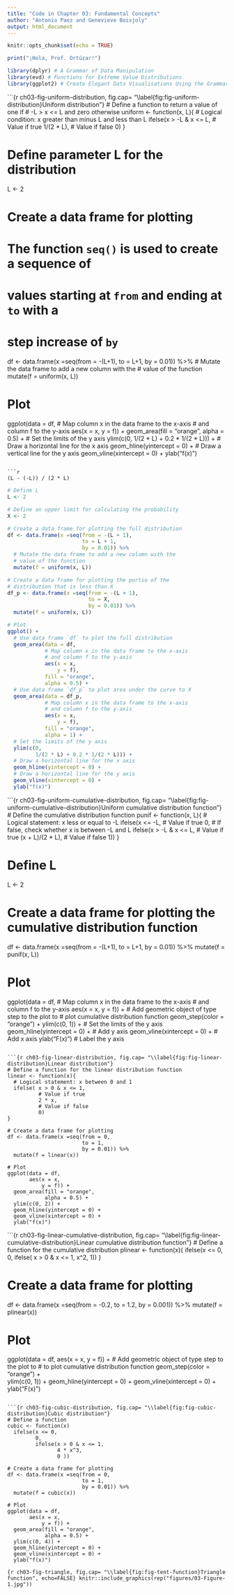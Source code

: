 ```yaml
---
title: "Code in Chapter 03: Fundamental Concepts"
author: "Antonio Paez and Genevieve Boisjoly"
output: html_document
---
```


```r
knitr::opts_chunk$set(echo = TRUE)
```

```r
print("¡Hola, Prof. Ortúzar!")
```

```r
library(dplyr) # A Grammar of Data Manipulation
library(evd) # Functions for Extreme Value Distributions 
library(ggplot2) # Create Elegant Data Visualisations Using the Grammar of Graphics
```

```{r ch03-fig-uniform-distribution, fig.cap= "\\label{fig:fig-uniform-distribution}Uniform distribution"}
# Define a function to return a value of one if
# -L > x <= L and zero otherwise 
uniform <- function(x, L){
  # Logical condition: x greater than minus L and less than L
  ifelse(x > -L & x <= L, 
         # Value if true
         1/(2 * L), 
         # Value if false
         0)
} 

# Define parameter L for the distribution
L <- 2

# Create a data frame for plotting
# The function `seq()` is used to create a sequence of
# values starting at `from` and ending at `to` with a 
# step increase of `by`
df <- data.frame(x =seq(from = -(L+1), 
                        to = L+1, 
                        by = 0.01)) %>% 
  # Mutate the data frame to add a new column with the
  # value of the function
  mutate(f = uniform(x, L))

# Plot
ggplot(data = df,
       # Map column x in the data frame to the x-axis
       # and column f to the y-axis
       aes(x = x,
           y = f)) +
  geom_area(fill = "orange", 
            alpha = 0.5) +
  # Set the limits of the y axis
  ylim(c(0, 1/(2 * L) + 0.2 * 1/(2 * L))) + 
  # Draw a horizontal line for the x axis
  geom_hline(yintercept = 0) + 
  # Draw a vertical line for the y axis
  geom_vline(xintercept = 0) + 
  ylab("f(x)") 
```

```r
(L - (-L)) / (2 * L)
```

```r
# Define L
L <- 2

# Define an upper limit for calculating the probability
X <- 2

# Create a data frame for plotting the full distribution
df <- data.frame(x =seq(from = -(L + 1), 
                        to = L + 1, 
                        by = 0.01)) %>% 
  # Mutate the data frame to add a new column with the
  # value of the function
  mutate(f = uniform(x, L))

# Create a data frame for plotting the portio of the 
# distribution that is less than X
df_p <- data.frame(x =seq(from = -(L + 1), 
                          to = X, 
                          by = 0.01)) %>% 
  mutate(f = uniform(x, L))

# Plot
ggplot() +
  # Use data frame `df` to plot the full distribution
  geom_area(data = df, 
            # Map column x in the data frame to the x-axis
            # and column f to the y-axis
            aes(x = x, 
                y = f),
            fill = "orange", 
            alpha = 0.5) + 
  # Use data frame `df_p` to plot area under the curve to X
  geom_area(data = df_p, 
            # Map column x in the data frame to the x-axis
            # and column f to the y-axis
            aes(x = x, 
                y = f),
            fill = "orange", 
            alpha = 1) + 
  # Set the limits of the y axis
  ylim(c(0, 
         1/(2 * L) + 0.2 * 1/(2 * L))) + 
  # Draw a horizontal line for the x axis
  geom_hline(yintercept = 0) + 
  # Draw a horizontal line for the y axis
  geom_vline(xintercept = 0) +
  ylab("f(x)")
```

```{r ch03-fig-uniform-cumulative-distribution, fig.cap= "\\label{fig:fig-uniform-cumulative-distribution}Uniform cumulative distribution function"}
# Define the cumulative distribution function
punif <- function(x, L){
  # Logical statement: x less or equal to -L
  ifelse(x <= -L,
         # Value if true
         0,
         # If false, check whether x is between -L and L
         ifelse(x > -L & x <= L,
                # Value if true
                (x + L)/(2 * L),
                # Value if false
                1))
} 


# Define L
L <- 2

# Create a data frame for plotting the cumulative distribution function
df <- data.frame(x =seq(from = -(L+1), 
                        to = L+1, 
                        by = 0.01)) %>% 
  mutate(f = punif(x, L))

# Plot
ggplot(data = df, 
       # Map column x in the data frame to the x-axis
       # and column f to the y-axis
       aes(x = x, 
           y = f)) +
  # Add geometric object of type step to the plot to
  # plot cumulative distribution function
  geom_step(color = "orange") + 
  ylim(c(0, 1)) + # Set the limits of the y axis
  geom_hline(yintercept = 0) + # Add y axis
  geom_vline(xintercept = 0) + # Add x axis
  ylab("F(x)") # Label the y axis
```

```{r ch03-fig-linear-distribution, fig.cap= "\\label{fig:fig-linear-distribution}Linear distribution"}
# Define a function for the linear distribution function
linear <- function(x){
  # Logical statement: x between 0 and 1
  ifelse( x > 0 & x <= 1, 
          # Value if true
          2 * x, 
          # Value if false
          0)
} 

# Create a data frame for plotting
df <- data.frame(x =seq(from = 0, 
                        to = 1, 
                        by = 0.01)) %>% 
  mutate(f = linear(x))

# Plot
ggplot(data = df,
       aes(x = x, 
           y = f)) +
  geom_area(fill = "orange", 
            alpha = 0.5) +
  ylim(c(0, 2)) + 
  geom_hline(yintercept = 0) + 
  geom_vline(xintercept = 0) + 
  ylab("f(x)")
```

```{r ch03-fig-linear-cumulative-distribution, fig.cap= "\\label{fig:fig-linear-cumulative-distribution}Linear cumulative distribution function"}
# Define a function for the cumulative distribution
plinear <- function(x){ 
  ifelse(x <= 0, 
         0,
         ifelse( x > 0 & x <= 1, 
                 x^2, 
                 1))
}

# Create a data frame for plotting
df <- data.frame(x =seq(from = -0.2, 
                        to = 1.2, 
                        by = 0.001)) %>% 
  mutate(f = plinear(x))

# Plot
ggplot(data = df, 
       aes(x = x,
           y = f)) +
  # Add geometric object of type step to the plot to
  # to plot cumulative distribution function
  geom_step(color = "orange") +  
  ylim(c(0, 1)) + 
  geom_hline(yintercept = 0) + 
  geom_vline(xintercept = 0) + 
  ylab("F(x)")
```

```{r ch03-fig-cubic-distribution, fig.cap= "\\label{fig:fig-cubic-distribution}Cubic distribution"}
# Define a function
cubic <- function(x) 
  ifelse(x <= 0, 
         0,
         ifelse(x > 0 & x <= 1, 
                4 * x^3, 
                0 ))

# Create a data frame for plotting
df <- data.frame(x =seq(from = 0, 
                        to = 1, 
                        by = 0.01)) %>% 
  mutate(f = cubic(x))

# Plot
ggplot(data = df, 
       aes(x = x, 
           y = f)) +
  geom_area(fill = "orange",
            alpha = 0.5) +
  ylim(c(0, 4)) + 
  geom_hline(yintercept = 0) + 
  geom_vline(xintercept = 0) + 
  ylab("f(x)")
```

```{r ch03-fig-triangle, fig.cap= "\\label{fig:fig-tent-function}Triangle function", echo=FALSE}
knitr::include_graphics(rep("figures/03-Figure-1.jpg"))
```

